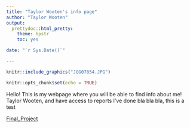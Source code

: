 ```yaml
---
title: "Taylor Wooten's info page"
author: "Taylor Wooten"
output: 
  prettydoc::html_pretty:
    theme: hpstr
    toc: yes

date: "`r Sys.Date()`"

---
```

```r

knitr::include_graphics("JGG07854.JPG")


```



```r
knitr::opts_chunk$set(echo = TRUE)
```

Hello! This is my webpage where you will be able to find info about me! Taylor Wooten, and have access to reports I've done bla bla bla, this is a test


[Final_Project](http://twoot04.github.io/final_project/)


